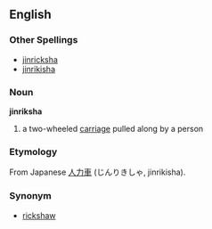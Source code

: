 ==English==
===Other Spellings===
*[[jinricksha]]
*[[jinrikisha]]
===Noun===
'''jinriksha'''

#a two-wheeled [[carriage]] pulled along by a person
===Etymology===
From Japanese [[人力車]] (じんりきしゃ, jinrikisha).

===Synonym===
*[[rickshaw]]